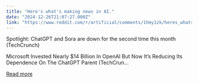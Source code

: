 ```yaml
---
title: "Here's what's making news in AI."
date: "2024-12-26T21:07:27.000Z"
link: "https://www.reddit.com/r/artificial/comments/1hmy1zk/heres_whats_making_news_in_ai/"
---
```


Spotlight: ChatGPT and Sora are down for the second time this month (TechCrunch)
  
Microsoft Invested Nearly $14 Billion In OpenAI But Now It’s Reducing Its Dependence On The ChatGPT Parent (TechCrun...

[Read more](https://www.reddit.com/r/artificial/comments/1hmy1zk/heres_whats_making_news_in_ai/)
